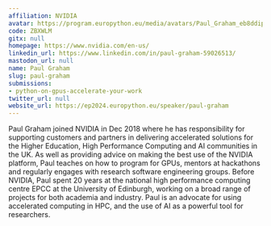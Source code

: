 ```yaml
---
affiliation: NVIDIA
avatar: https://program.europython.eu/media/avatars/Paul_Graham_eb8ddip.jpg
code: ZBXWLM
gitx: null
homepage: https://www.nvidia.com/en-us/
linkedin_url: https://www.linkedin.com/in/paul-graham-59026513/
mastodon_url: null
name: Paul Graham
slug: paul-graham
submissions:
- python-on-gpus-accelerate-your-work
twitter_url: null
website_url: https://ep2024.europython.eu/speaker/paul-graham
---
```


Paul Graham joined NVIDIA in Dec 2018 where he has responsibility for supporting customers and partners in delivering accelerated solutions for the Higher Education, High Performance Computing and AI communities in the UK. As well as providing advice on making the best use of the NVIDIA platform, Paul teaches on how to program for GPUs, mentors at hackathons and regularly engages with research software engineering groups. Before NVIDIA, Paul spent 20 years at the national high performance computing centre EPCC at the University of Edinburgh, working on a broad range of projects for both academia and industry. Paul is an advocate for using accelerated computing in HPC, and the use of AI as a powerful tool for researchers.
